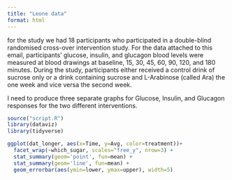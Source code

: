 ```yaml
---
title: "Leone data"
format: html
---
```


for the study we had 18 participants who participated in a double-blind randomised cross-over intervention study. For the data attached to this email, participants' glucose, insulin, and glucagon blood levels were measured at blood drawings at baseline, 15, 30, 45, 60, 90, 120, and 180 minutes. During the study, participants either received a control drink of sucrose only or a drink containing sucrose and L-Arabinose (called Ara) the one week and vice versa the second week. 

I need to produce three separate graphs for Glucose, Insulin, and Glucagon responses for the two different interventions. 


```r
source("script.R")
library(dataviz)
library(tidyverse)
```


```r
ggplot(dat_longer, aes(x=Time, y=Avg, color=treatment))+
  facet_wrap(~which_sugar, scales="free_y", nrow=3) +
  stat_summary(geom='point', fun=mean) +
  stat_summary(geom='line', fun=mean) +
  geom_errorbar(aes(ymin=lower, ymax=upper), width=5)
```

